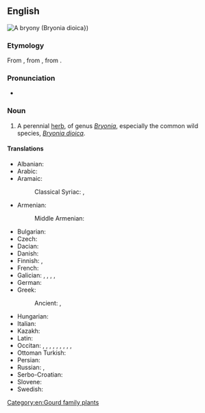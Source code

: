 {{also|Bryony}}

==English==
[[File:P1000627 Bryonia dioica (Cucurbitaceae) Plant.JPG|thumb|A '''bryony''' (''[[Bryonia dioica]]''})]]
{{wikipedia}}
{{wikispecies|Bryonia}}

===Etymology===
From {{inh|en|enm|brionie}}, from {{der|en|la|bryōnia|t=bryony}}, from {{der|en|grc|βρυωνία|t=bryony}}.

===Pronunciation===
* {{IPA|en|/ˈbɹaɪəni/}}

===Noun===
{{en-noun|~}}

# A perennial [[herb]], of genus ''[[Bryonia]]'', especially the common wild species, ''[[Bryonia dioica]]''.

====Translations====
{{trans-top|herb of ''Bryonia''}}
* Albanian: {{t+|sq|kulpër|f}} {{qualifier|regional}}
* Arabic: {{t|ar|فَاشِرَا|f}}
* Aramaic:
*: Classical Syriac: {{t|syc|ܦܫܪ ܐܫܬܝܢ|m|tr=pāšər ʾəštīn}}, {{t|syc|ܦܫܪ ܫܬܝܢ|m|tr=pāšər štīn}}
* Armenian: {{t+|hy|լոշտակ}}
*: Middle Armenian: {{t|axm|լօշտակ}}
* Bulgarian: {{t-check|bg|дива [[тиква]]}}
* Czech: {{t+|cs|posed|m}}
* Dacian: {{t|xdc|kinuboila|f}}
* Danish: {{t-needed|da}}
* Finnish: {{t|fi|koirannauris}}, {{t+|fi|koiranköynnös}}
* French: {{t+|fr|brione|f}}
* Galician: {{t|gl|norza|f}}, {{t|gl|brionia|f}}, {{t|gl|nabo caíño|m}}, {{t|gl|saltasebes|f}}, {{t|gl|boudaña|f}}
* German: {{t|de|Zaunrübe|f}}
* Greek:
*: Ancient: {{t|grc|βρυωνία|f}}, {{t|grc|ἄμπελος λευκή|f}}
{{trans-mid}}
* Hungarian: {{t-needed|hu}}
* Italian: {{t|it|brionia|f}}
* Kazakh: {{t|kk|итжүзім}}
* Latin: {{t|la|bryonia|f}}
* Occitan: {{t|oc|nap del diable|m}}, {{t-check|oc|briònha|f}}, {{t-check|oc|briònia|f}}, {{t-check|oc|cocombrassa|f}}, {{t-check|oc|cogorla salvatja|f}}, {{t-check|oc|coja salvatja|f}}, {{t-check|oc|coja de sèrp|f}}, {{t-check|oc|cojada|f}}, {{t-check|oc|cojarassa|f}}, {{t-check|oc|tuquièr}}
* Ottoman Turkish: {{t|ota|فاشرا|tr=faşira}}
* Persian: {{t|fa|فاشرا|tr=fâšerâ}}
* Russian: {{t+|ru|пересту́пень|m}}, {{t+|ru|брио́ния|f}}
* Serbo-Croatian: {{t+|sh|bljúštac|m}}
* Slovene: {{t|sl|bljúščəc|m}}
* Swedish: {{t+|sv|hundrova|c}}
{{trans-bottom}}

[[Category:en:Gourd family plants]]